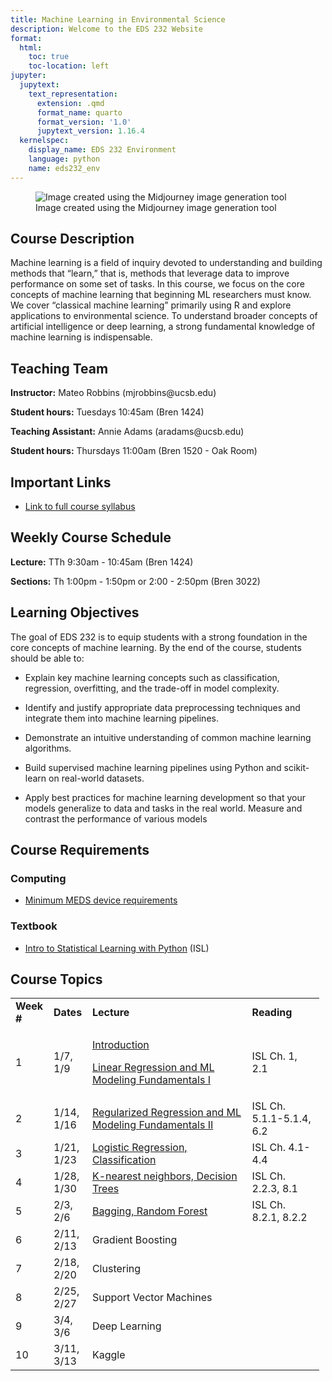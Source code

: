 ```yaml
---
title: Machine Learning in Environmental Science
description: Welcome to the EDS 232 Website
format:
  html:
    toc: true
    toc-location: left
jupyter:
  jupytext:
    text_representation:
      extension: .qmd
      format_name: quarto
      format_version: '1.0'
      jupytext_version: 1.16.4
  kernelspec:
    display_name: EDS 232 Environment
    language: python
    name: eds232_env
---
```


![Image created using the Midjourney image generation tool]

  [Image created using the Midjourney image generation tool]: img/MLRobotLearnBanner.png

## Course Description

Machine learning is a field of inquiry devoted to understanding and building methods that "learn," that is, methods that leverage data to improve performance on some set of tasks. In this course, we focus on the core concepts of machine learning that beginning ML researchers must know. We cover "classical machine learning" primarily using R and explore applications to environmental science. To understand broader concepts of artificial intelligence or deep learning, a strong fundamental knowledge of machine learning is indispensable.

## Teaching Team

**Instructor:** Mateo Robbins (mjrobbins\@ucsb.edu)

**Student hours:** Tuesdays 10:45am (Bren 1424)

**Teaching Assistant:** Annie Adams (aradams\@ucsb.edu)

**Student hours:** Thursdays 11:00am (Bren 1520 - Oak Room)

## Important Links

-   [Link to full course syllabus]

  [Link to full course syllabus]: https://docs.google.com/document/d/12VFjVN8E9cN_CHXs2mXIuIHqk6DSQklKjcRyKQnVDgE/edit?usp=sharing

## Weekly Course Schedule

**Lecture:** TTh 9:30am - 10:45am (Bren 1424)

**Sections:** Th 1:00pm - 1:50pm or 2:00 - 2:50pm (Bren 3022)

## Learning Objectives

The goal of EDS 232 is to equip students with a strong foundation in the core concepts of machine learning. By the end of the course, students should be able to:

-   Explain key machine learning concepts such as classification, regression, overfitting, and the trade-off in model complexity.

-   Identify and justify appropriate data preprocessing techniques and integrate them into machine learning pipelines.

-   Demonstrate an intuitive understanding of common machine learning algorithms.

-   Build supervised machine learning pipelines using Python and scikit-learn on real-world datasets.

-   Apply best practices for machine learning development so that your models generalize to data and tasks in the real world. Measure and contrast the performance of various models

## Course Requirements

### Computing

-   [Minimum MEDS device requirements]

  [Minimum MEDS device requirements]: https://ucsb-meds.github.io/computer_reqs.html

### Textbook

-   [Intro to Statistical Learning with Python] (ISL)

  [Intro to Statistical Learning with Python]: https://www.statlearning.com/

## Course Topics

+-------------+------------+----------------------------------------------------------+--------------------------+
| **Week \#** | **Dates**  | **Lecture**                                              | **Reading**              |
+-------------+------------+----------------------------------------------------------+--------------------------+
| 1           | 1/7, 1/9   | [Introduction]                                           | ISL Ch. 1, 2.1           |
|             |            |                                                          |                          |
|             |            | [Linear Regression and ML Modeling Fundamentals I]       |                          |
+-------------+------------+----------------------------------------------------------+--------------------------+
| 2           | 1/14, 1/16 | [Regularized Regression and ML Modeling Fundamentals II] | ISL Ch. 5.1.1-5.1.4, 6.2 |
+-------------+------------+----------------------------------------------------------+--------------------------+
| 3           | 1/21, 1/23 | [Logistic Regression, Classification]                    | ISL Ch. 4.1-4.4          |
+-------------+------------+----------------------------------------------------------+--------------------------+
| 4           | 1/28, 1/30 | [K-nearest neighbors, Decision Trees]                    | ISL Ch. 2.2.3, 8.1       |
+-------------+------------+----------------------------------------------------------+--------------------------+
| 5           | 2/3, 2/6   | [Bagging, Random Forest]                                 | ISL Ch. 8.2.1, 8.2.2     |
+-------------+------------+----------------------------------------------------------+--------------------------+
| 6           | 2/11, 2/13 | Gradient Boosting                                        |                          |
+-------------+------------+----------------------------------------------------------+--------------------------+
| 7           | 2/18, 2/20 | Clustering                                               |                          |
+-------------+------------+----------------------------------------------------------+--------------------------+
| 8           | 2/25, 2/27 | Support Vector Machines                                  |                          |
+-------------+------------+----------------------------------------------------------+--------------------------+
| 9           | 3/4, 3/6   | Deep Learning                                            |                          |
+-------------+------------+----------------------------------------------------------+--------------------------+
| 10          | 3/11, 3/13 | Kaggle                                                   |                          |
+-------------+------------+----------------------------------------------------------+--------------------------+

  [Introduction]: https://ucsb.box.com/s/maqfl2rorjjbekb23ek98b3odshuvcq2
  [Linear Regression and ML Modeling Fundamentals I]: https://ucsb.box.com/s/3krktrjmagi8sbo3mwg2t4rc57qtu100
  [Regularized Regression and ML Modeling Fundamentals II]: https://ucsb.box.com/s/rbdkrkiue88ggqeutgua1xzeh44lj5aw
  [Logistic Regression, Classification]: https://ucsb.box.com/s/i5ymtx2fv1cn2tonnt7ibt03gop19vey
  [K-nearest neighbors, Decision Trees]: https://ucsb.box.com/s/vr9dc4t9llrultj6sgmxceb5yxi84n29
  [Bagging, Random Forest]: https://ucsb.box.com/s/9zti9j0qb53ontnyi80pzmpupcwq5am5